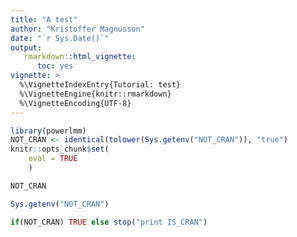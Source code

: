 ```yaml
---
title: "A test"
author: "Kristoffer Magnusson"
date: "`r Sys.Date()`"
output:
   rmarkdown::html_vignette:
      toc: yes
vignette: >
  %\VignetteIndexEntry{Tutorial: test}
  %\VignetteEngine{knitr::rmarkdown}
  %\VignetteEncoding{UTF-8}
---
```

```r
library(powerlmm)
NOT_CRAN <- identical(tolower(Sys.getenv("NOT_CRAN")), "true")
knitr::opts_chunk$set(
    eval = TRUE
    )

NOT_CRAN
```

```r
Sys.getenv("NOT_CRAN")
```


```r
if(NOT_CRAN) TRUE else stop("print IS_CRAN")
```

